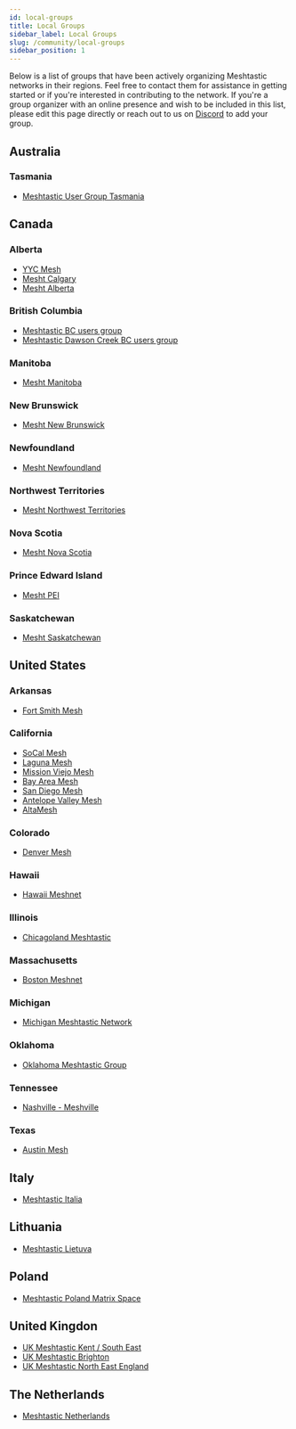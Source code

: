 ```yaml
---
id: local-groups
title: Local Groups
sidebar_label: Local Groups
slug: /community/local-groups
sidebar_position: 1
---
```



Below is a list of groups that have been actively organizing Meshtastic networks in their regions. Feel free to contact
them for assistance in getting started or if you're interested in contributing to the network. If you're a group
organizer with an online presence and wish to be included in this list, please edit this page directly or reach out to
us on [Discord](https://discord.com/invite/ktMAKGBnBs) to add your group.

## Australia
### Tasmania
- [Meshtastic User Group Tasmania](https://www.facebook.com/groups/1556630645195649)

## Canada
### Alberta
- [YYC Mesh](https://yycmesh.com/)
- [Mesht Calgary](https://t.me/meshtcalgary)
- [Mesht Alberta](https://t.me/meshtAlta)

### British Columbia
- [Meshtastic BC users group](https://t.me/Mesh_BC)
- [Meshtastic Dawson Creek BC users group](https://t.me/Mesh_BC_Dawson_Creek)

### Manitoba
- [Mesht Manitoba](https://t.me/MeshtManitoba)

### New Brunswick
- [Mesht New Brunswick](https://t.me/MeshtNB)
### Newfoundland
- [Mesht Newfoundland](https://t.me/MeshtNewfoundland)

### Northwest Territories
- [Mesht Northwest Territories](https://t.me/MeshtNWT)

### Nova Scotia
- [Mesht Nova Scotia](https://t.me/MeshtNovaScotia)

### Prince Edward Island
- [Mesht PEI](https://t.me/MeshtPEI)

### Saskatchewan
- [Mesht Saskatchewan](https://t.me/MeshtSaska)
## 
## United States

### Arkansas
- [Fort Smith Mesh](https://discord.com/invite/nwsvcXeqMX)

### California
- [SoCal Mesh](https://socalmesh.org)
- [Laguna Mesh](https://lagunamesh.com)
- [Mission Viejo Mesh](https://missionviejomesh.org/)
- [Bay Area Mesh](https://canvis.app/z2k8a8)
- [San Diego Mesh](https://discord.gg/k8RputgWgD)
- [Antelope Valley Mesh](https://www.avmesh.org/)
- [AltaMesh](https://altamesh.net/)

### Colorado
- [Denver Mesh](https://denvermesh.org)

### Hawaii
- [Hawaii Meshnet](https://www.hawaiimesh.net/)

### Illinois
- [Chicagoland Meshtastic](https://chicagolandmesh.org/)

### Massachusetts
- [Boston Meshnet](https://github.com/Darachnid/Boston-Meshnet)

### Michigan
- [Michigan Meshtastic Network](https://discord.gg/3A5RREcBcc)

### Oklahoma
- [Oklahoma Meshtastic Group](https://www.facebook.com/groups/942404880478488)

### Tennessee
- [Nashville - Meshville](https://meshville.org/)

### Texas
- [Austin Mesh](https://austinmesh.org/)

## Italy
- [Meshtastic Italia](https://t.me/meshtastic_italia)

## Lithuania
- [Meshtastic Lietuva](https://www.facebook.com/groups/1122509422249414)

## Poland
- [Meshtastic Poland Matrix Space](https://matrix.to/#/#meshtasticpl:matrix.org)

## United Kingdon
- [UK Meshtastic Kent / South East](https://www.facebook.com/groups/ukmeshtastickent/)
- [UK Meshtastic Brighton](https://www.facebook.com/groups/3696312513946679/)
- [UK Meshtastic North East England](https://www.facebook.com/groups/meshtasticnortheastengland/)

## The Netherlands
- [Meshtastic Netherlands](https://t.me/meshtastic_nl)




